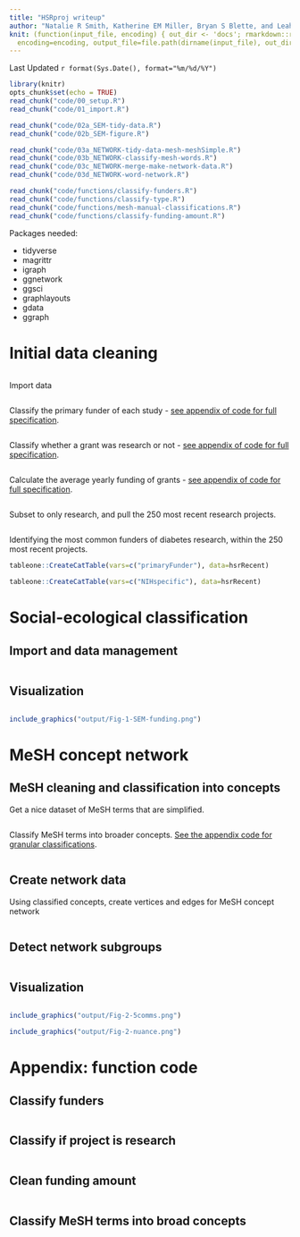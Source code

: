 ```yaml
---
title: "HSRproj writeup"
author: "Natalie R Smith, Katherine EM Miller, Bryan S Blette, and Leah Frerichs"
knit: (function(input_file, encoding) { out_dir <- 'docs'; rmarkdown::render(input_file,
  encoding=encoding, output_file=file.path(dirname(input_file), out_dir, 'index.html'))})
---
```



Last Updated `r format(Sys.Date(), format="%m/%d/%Y")`


```r
library(knitr)
opts_chunk$set(echo = TRUE)
read_chunk("code/00_setup.R")
read_chunk("code/01_import.R")

read_chunk("code/02a_SEM-tidy-data.R")
read_chunk("code/02b_SEM-figure.R")

read_chunk("code/03a_NETWORK-tidy-data-mesh-meshSimple.R")
read_chunk("code/03b_NETWORK-classify-mesh-words.R")
read_chunk("code/03c_NETWORK-merge-make-network-data.R")
read_chunk("code/03d_NETWORK-word-network.R")

read_chunk("code/functions/classify-funders.R")
read_chunk("code/functions/classify-type.R")
read_chunk("code/functions/mesh-manual-classifications.R")
read_chunk("code/functions/classify-funding-amount.R")
```


Packages needed: 

+ tidyverse
+ magrittr
+ igraph
+ ggnetwork
+ ggsci
+ graphlayouts
+ gdata
+ ggraph

# Initial data cleaning

```r
```

Import data
```r
```

Classify the primary funder of each study - [see appendix of code for full specification](#funder).
```r
```

Classify whether a grant was research or not - [see appendix of code for full specification](#research). 
```r
```

Calculate the average yearly funding of grants - [see appendix of code for full specification](#fundingamt). 
```r
```


Subset to only research, and pull the 250 most recent research projects. 
```r
```


Identifying the most common funders of diabetes research, within the 250 most recent projects. 
```r
tableone::CreateCatTable(vars=c("primaryFunder"), data=hsrRecent)

tableone::CreateCatTable(vars=c("NIHspecific"), data=hsrRecent)

```


# Social-ecological classification

## Import and data management
```r
```


## Visualization 
```r
```

```r
include_graphics("output/Fig-1-SEM-funding.png")
```



# MeSH concept network

## MeSH cleaning and classification into concepts
Get a nice dataset of MeSH terms that are simplified. 
```r
```

Classify MeSH terms into broader concepts. [See the appendix code for granular classifications](#concepts).
```r
```


## Create network data
Using classified concepts, create vertices and edges for MeSH concept network
```r
```

## Detect network subgroups
```r
```

## Visualization
```r
```

```r
include_graphics("output/Fig-2-5comms.png")
```

```r
include_graphics("output/Fig-2-nuance.png")
```


# Appendix: function code

## Classify funders {#funder}
```r
```

## Classify if project is research {#research}
```r
```

## Clean funding amount {#fundingamt}
```r
```

## Classify MeSH terms into broad concepts {#concepts}
```r
```




